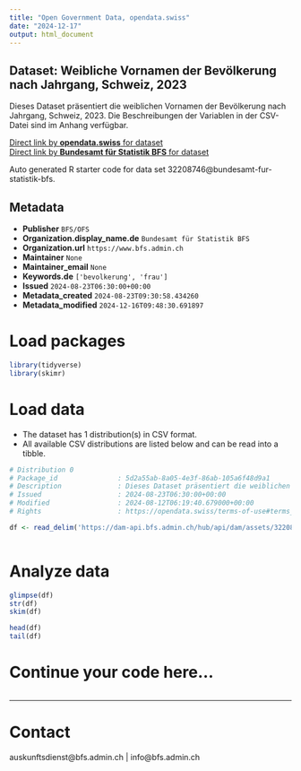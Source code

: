 ```yaml
---
title: "Open Government Data, opendata.swiss"
date: "2024-12-17"
output: html_document
---
```


## Dataset: Weibliche Vornamen der Bevölkerung nach Jahrgang, Schweiz, 2023

Dieses Dataset präsentiert die weiblichen Vornamen der Bevölkerung nach Jahrgang, Schweiz, 2023. Die Beschreibungen der Variablen in der CSV-Datei sind im Anhang verfügbar.

[Direct link by **opendata.swiss** for dataset](https://opendata.swiss/de/dataset/weibliche-vornamen-der-bevolkerung-nach-jahrgang-schweiz-2023)<br>
[Direct link by **Bundesamt für Statistik BFS** for dataset](https://www.bfs.admin.ch/asset/de/ts-x-01.04.00.10)

Auto generated R starter code for data set 32208746@bundesamt-fur-statistik-bfs.

## Metadata

- **Publisher** `BFS/OFS`
- **Organization.display_name.de** `Bundesamt für Statistik BFS`
- **Organization.url** `https://www.bfs.admin.ch`
- **Maintainer** `None`
- **Maintainer_email** `None`
- **Keywords.de** `['bevolkerung', 'frau']`
- **Issued** `2024-08-23T06:30:00+00:00`
- **Metadata_created** `2024-08-23T09:30:58.434260`
- **Metadata_modified** `2024-12-16T09:48:30.691897`


# Load packages

```r

library(tidyverse)
library(skimr)

```

# Load data

-   The dataset has 1 distribution(s) in CSV format.
-   All available CSV distributions are listed below and can be read into a tibble.

```r

# Distribution 0
# Package_id               : 5d2a55ab-8a05-4e3f-86ab-105a6f48d9a1
# Description              : Dieses Dataset präsentiert die weiblichen Vornamen der Bevölkerung nach Jahrgang, Schweiz, 2023. Die Beschreibungen der Variablen in der CSV-Datei sind im Anhang verfügbar.
# Issued                   : 2024-08-23T06:30:00+00:00
# Modified                 : 2024-08-12T06:19:40.679000+00:00
# Rights                   : https://opendata.swiss/terms-of-use#terms_by_ask

df <- read_delim('https://dam-api.bfs.admin.ch/hub/api/dam/assets/32208758/master')



```

# Analyze data

```r

glimpse(df)
str(df)
skim(df)

head(df)
tail(df)

```

# Continue your code here...

```r

```

------------------------------------------------------------------------

# Contact

auskunftsdienst@bfs.admin.ch | info@bfs.admin.ch
